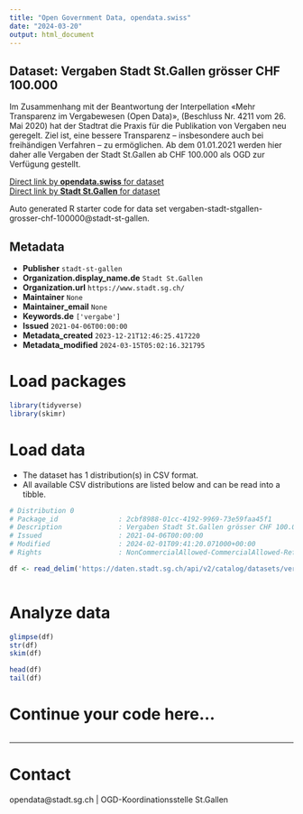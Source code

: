 ```yaml
---
title: "Open Government Data, opendata.swiss"
date: "2024-03-20"
output: html_document
---
```


## Dataset: Vergaben Stadt St.Gallen grösser CHF 100.000

Im Zusammenhang mit der Beantwortung der Interpellation «Mehr Transparenz im Vergabewesen (Open Data)», (Beschluss Nr. 4211 vom 26. Mai 2020) hat der Stadtrat die Praxis für die Publikation von Vergaben neu geregelt. Ziel ist, eine bessere Transparenz – insbesondere auch bei freihändigen Verfahren – zu ermöglichen. Ab dem 01.01.2021 werden hier daher alle Vergaben der Stadt St.Gallen ab CHF 100.000 als OGD zur Verfügung gestellt.

[Direct link by **opendata.swiss** for dataset](https://opendata.swiss/de/dataset/vergaben-stadt-st-gallen-grosser-chf-100-000)<br>
[Direct link by **Stadt St.Gallen** for dataset](https://daten.stadt.sg.ch/explore/dataset/vergaben-stadt-stgallen-grosser-chf-100000/)

Auto generated R starter code for data set vergaben-stadt-stgallen-grosser-chf-100000@stadt-st-gallen.

## Metadata

- **Publisher** `stadt-st-gallen`
- **Organization.display_name.de** `Stadt St.Gallen`
- **Organization.url** `https://www.stadt.sg.ch/`
- **Maintainer** `None`
- **Maintainer_email** `None`
- **Keywords.de** `['vergabe']`
- **Issued** `2021-04-06T00:00:00`
- **Metadata_created** `2023-12-21T12:46:25.417220`
- **Metadata_modified** `2024-03-15T05:02:16.321795`


# Load packages

```r

library(tidyverse)
library(skimr)

```

# Load data

-   The dataset has 1 distribution(s) in CSV format.
-   All available CSV distributions are listed below and can be read into a tibble.

```r

# Distribution 0
# Package_id               : 2cbf8988-01cc-4192-9969-73e59faa45f1
# Description              : Vergaben Stadt St.Gallen grösser CHF 100.000 (csv)
# Issued                   : 2021-04-06T00:00:00
# Modified                 : 2024-02-01T09:41:20.071000+00:00
# Rights                   : NonCommercialAllowed-CommercialAllowed-ReferenceNotRequired

df <- read_delim('https://daten.stadt.sg.ch/api/v2/catalog/datasets/vergaben-stadt-stgallen-grosser-chf-100000/exports/csv')



```

# Analyze data

```r

glimpse(df)
str(df)
skim(df)

head(df)
tail(df)

```

# Continue your code here...

```r

```

------------------------------------------------------------------------

# Contact

opendata@stadt.sg.ch | OGD-Koordinationsstelle St.Gallen

